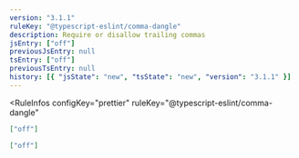 ```yaml
---
version: "3.1.1"
ruleKey: "@typescript-eslint/comma-dangle"
description: Require or disallow trailing commas
jsEntry: ["off"]
previousJsEntry: null
tsEntry: ["off"]
previousTsEntry: null
history: [{ "jsState": "new", "tsState": "new", "version": "3.1.1" }]
---
```


<RuleInfos 
  configKey="prettier" 
  ruleKey="@typescript-eslint/comma-dangle" 
>

```json
["off"]
```

```json
["off"]
```

</RuleInfos>

